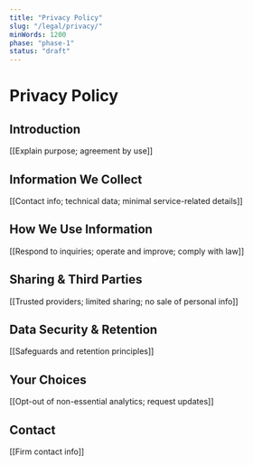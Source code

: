 ```yaml
---
title: "Privacy Policy"
slug: "/legal/privacy/"
minWords: 1200
phase: "phase-1"
status: "draft"
---
```


# Privacy Policy

## Introduction
[[Explain purpose; agreement by use]]

## Information We Collect
[[Contact info; technical data; minimal service-related details]]

## How We Use Information
[[Respond to inquiries; operate and improve; comply with law]]

## Sharing & Third Parties
[[Trusted providers; limited sharing; no sale of personal info]]

## Data Security & Retention
[[Safeguards and retention principles]]

## Your Choices
[[Opt-out of non-essential analytics; request updates]]

## Contact
[[Firm contact info]]

